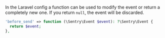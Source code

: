 In the Laravel config a function can be used to modify the event or return a completely new one. If you return `null`, the event will be discarded.

```php {filename:"config/sentry.php"}
'before_send' => function (\Sentry\Event $event): ?\Sentry\Event {
  return $event;
},
```
